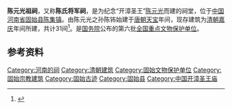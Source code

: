 {{coord|32|17|00.46|N|115|52|54.23|E|display=title}}
{{文物保护单位
| 级别 = 全国
| 名称 = 陈元光祖祠
| 编号 = 6-655
| 分类 = 古建筑
| 时代 = [[清朝|清]]
| 所在 = [[河南省|河南省]][[固始县|固始县]][[陈集镇_(固始县)|陈集镇]]
| 登录 = 2006年
| Cat = 河南全国重点文物保护单位
| 图片 = Chenyuanguang family temple-Gushi.jpg
}}
'''陈元光祖祠'''，又称'''陈氏将军祠'''，是为纪念“开漳圣王”[[陈元光|陈元光]]而建的祠堂，位于[[中国|中国]][[河南省|河南省]][[固始县|固始县]][[陈集镇_(固始县)|陈集镇]]。由陈元光之孙陈钸始建于[[唐朝|唐朝]][[天宝_(唐朝)|天宝]]年间，现存建筑为[[清朝|清朝]][[嘉庆|嘉庆]]年间所建，共计31间<ref>{{cite web| language =zh-hans| publisher =信阳日报| title =拜谒将军祠| url =http://www.xyby.com.cn/news/info.asp?ID=17189| author =姚杰，陈春英| date =| accessdate =2009-05-16}}{{dead link|date=2018年5月 |bot=InternetArchiveBot |fix-attempted=yes }}</ref>。是[[中华人民共和国国务院|国务院]]公布的第六批[[全国重点文物保护单位|全国重点文物保护单位]]。

==参考资料==
{{reflist}}

{{河南全国重点文物保护单位}}
{{Chinese building-stub}}

[[Category:河南的祠|Category:河南的祠]]
[[Category:清朝建筑|Category:清朝建筑]]
[[Category:固始文物保护单位|Category:固始文物保护单位]]
[[Category:固始宗教建筑|Category:固始宗教建筑]]
[[Category:固始古迹|Category:固始古迹]]
[[Category:固始县|Category:固始县]]
[[Category:中国开漳圣王庙|Category:中国开漳圣王庙]]
